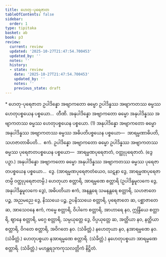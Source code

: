```yaml
---
title: ဟေတု-ပုရေဇာတ
tableOfContents: false
sidebar:
  order: 1
type: tipitaka
basket: ab
book: p3
review:
  current: review
  updated: '2025-10-27T21:47:54.700453'
  updated_by: ''
  notes: ''
  history:
  - state: review
    date: '2025-10-27T21:47:54.700453'
    updated_by: ''
    notes: ''
    previous_state: draft
---
```



<ReviewStatus review={frontmatter.review} showDetails={true} />

<HypothesisAnnotation frontmatter={frontmatter} />

<DynamicBreadcrumb />

<Paragraph type="center" book="p3">
* ဟေတု-ပုရေဇာတ
</Paragraph>

<Division number="102" book="p3" e="ch" v="39" p="416">

<Paragraph number="2230" book="p3">
ဥပါဒိန္နော အဗျာကတော ဓမ္မော ဥပါဒိန္နဿ အဗျာကတဿ ဓမ္မဿ ဟေတုပစ္စယေန ပစ္စယော…  တီဏိ.
</Paragraph>

<Paragraph number="2231" book="p3">
အနုပါဒိန္နော အဗျာကတော ဓမ္မော အနုပါဒိန္နဿ အဗျာကတဿ ဓမ္မဿ ဟေတုပစ္စယေန ပစ္စယော. (1)
</Paragraph>

<Paragraph number="2232" book="p3">
အနုပါဒိန္နော အဗျာကတော ဓမ္မော အနုပါဒိန္နဿ အဗျာကတဿ ဓမ္မဿ အဓိပတိပစ္စယေန ပစ္စယော—  အာရမ္မဏာဓိပတိ, သဟဇာတာဓိပတိ…  ဧကံ.
</Paragraph>

<Paragraph number="2233" book="p3">
ဥပါဒိန္နော အဗျာကတော ဓမ္မော ဥပါဒိန္နဿ အဗျာကတဿ ဓမ္မဿ ပုရေဇာတပစ္စယေန ပစ္စယော—  အာရမ္မဏပုရေဇာတံ, ဝတ္ထုပုရေဇာတံ. (ဒွေ ပဉှာ.)
</Paragraph>

<Paragraph number="2234" book="p3">
အနုပါဒိန္နော အဗျာကတော ဓမ္မော အနုပါဒိန္နဿ အဗျာကတဿ ဓမ္မဿ ပုရေဇာတပစ္စယေန ပစ္စယော…  ဒွေ. (အာရမ္မဏပုရေဇာတံယေဝ, ဃဋနာ ဒွေ, အာရမ္မဏပုရေဇာတမ္ပိ ဝတ္ထုပုရေဇာတမ္ပိ.)
</Paragraph>

</Division>
<Division number="103" book="p3" e="ch" v="39" p="416">

<Paragraph number="2235" book="p3">
ဟေတုယာ စတ္တာရိ, အာရမ္မဏေ စတ္တာရိ (ဥပါဒိန္နမူလကေ ဒွေ, အနုပါဒိန္နမူလကေ ဒွေ), အဓိပတိယာ ဧကံ, အနန္တရေ သမနန္တရေ စတ္တာရိ, သဟဇာတေ ပဉ္စ, အညမညေ ဒွေ, နိဿယေ ပဉ္စ, ဥပနိဿယေ စတ္တာရိ, ပုရေဇာတေ ဆ, ပစ္ဆာဇာတေ ဆ, အာသေဝနေ ဧကံ, ကမ္မေ စတ္တာရိ, ဝိပါကေ စတ္တာရိ, အာဟာရေ နဝ, ဣန္ဒြိယေ စတ္တာရိ, ဈာနေ စတ္တာရိ, မဂ္ဂေ စတ္တာရိ, သမ္ပယုတ္တေ ဒွေ, ဝိပ္ပယုတ္တေ ဆ, အတ္ထိယာ နဝ, နတ္ထိယာ စတ္တာရိ, ဝိဂတေ စတ္တာရိ, အဝိဂတေ နဝ. (သံခိတ္တံ.)
</Paragraph>

<Paragraph number="2236" book="p3">
နဟေတုယာ နဝ, နအာရမ္မဏေ နဝ. (သံခိတ္တံ.)
</Paragraph>

<Paragraph number="2237" book="p3">
ဟေတုပစ္စယာ နအာရမ္မဏေ စတ္တာရိ. (သံခိတ္တံ.)
</Paragraph>

<Paragraph number="2238" book="p3">
နဟေတုပစ္စယာ အာရမ္မဏေ စတ္တာရိ. (သံခိတ္တံ.)

</Paragraph>
</Division>

<Paragraph number="2239" type="center" book="p3">
မဟန္တရဒုကကုသလတ္တိကံ နိဋ္ဌိတံ.
</Paragraph>